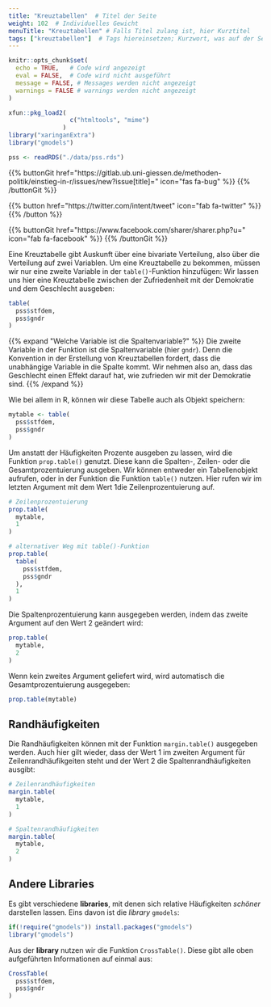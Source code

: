 ```yaml
---
title: "Kreuztabellen"  # Titel der Seite
weight: 102  # Individuelles Gewicht 
menuTitle: "Kreuztabellen" # Falls Titel zulang ist, hier Kurztitel
tags: ["kreuztabellen"]  # Tags hiereinsetzen; Kurzwort, was auf der Seite passsiert
---
```

```r
knitr::opts_chunk$set(
  echo = TRUE,   # Code wird angezeigt
  eval = FALSE,  # Code wird nicht ausgeführt
  message = FALSE, # Messages werden nicht angezeigt
  warnings = FALSE # warnings werden nicht angezeigt
)

xfun::pkg_load2(
                 c("htmltools", "mime")
               )
library("xaringanExtra")
library("gmodels")

pss <- readRDS("./data/pss.rds")
```

{{% buttonGit href=\"https\:\/\/gitlab.ub.uni-giessen.de\/methoden-politik\/einstieg-in-r\/issues\/new?issue[title]=\" icon=\"fas fa-bug\" %}} {{% /buttonGit %}} 

{{% button href=\"https\:\/\/twitter.com\/intent\/tweet\" icon=\"fab fa-twitter\" %}} {{% /button %}}

{{% buttonGit href=\"https\:\/\/www.facebook.com\/sharer\/sharer.php?u=\" icon=\"fab fa-facebook\" %}} {{% /buttonGit %}}

Eine Kreuztabelle gibt Auskunft über eine bivariate Verteilung, also über die Verteilung auf zwei Variablen. Um eine Kreuztabelle zu bekommen, müssen wir nur eine zweite Variable in der `table()`-Funktion hinzufügen: Wir lassen uns hier eine Kreuztabelle zwischen der Zufriedenheit mit der Demokratie und dem Geschlecht ausgeben:

```r
table(
  pss$stfdem, 
  pss$gndr
)
```

{{% expand \"Welche Variable ist die Spaltenvariable?\" %}}
Die zweite Variable in der Funktion ist die Spaltenvariable (hier `gndr`). Denn die Konvention in der Erstellung von Kreuztabellen fordert, dass die unabhängige Variable in die Spalte kommt. Wir nehmen also an, dass das Geschlecht einen Effekt darauf hat, wie zufrieden wir mit der Demokratie sind. 
{{% /expand %}}

Wie bei allem in R, können wir diese Tabelle auch als Objekt speichern:
```r
mytable <- table(
  pss$stfdem, 
  pss$gndr
)
```

Um anstatt der Häufigkeiten Prozente ausgeben zu lassen, wird die Funktion `prop.table()` genutzt. Diese kann die Spalten-, Zeilen- oder die Gesamtprozentuierung ausgeben. Wir können entweder ein Tabellenobjekt aufrufen, oder in der Funktion die Funktion `table()` nutzen. Hier rufen wir im letzten Argument mit dem Wert $1$die Zeilenprozentuierung auf.
```r
# Zeilenprozentuierung
prop.table(
  mytable, 
  1
) 
```
```r
# alternativer Weg mit table()-Funktion
prop.table(
  table(
    pss$stfdem, 
    pss$gndr
  ), 
  1
)
```

Die Spaltenprozentuierung kann ausgegeben werden, indem das zweite Argument auf den Wert $2$ geändert wird:
```r
prop.table(
  mytable,
  2
)
```

Wenn kein zweites Argument geliefert wird, wird automatisch die Gesamtprozentuierung ausgegeben:
```r
prop.table(mytable)
```

## Randhäufigkeiten
Die Randhäufigkeiten können mit der Funktion `margin.table()` ausgegeben werden. Auch hier gilt wieder, dass der Wert $1$ im zweiten Argument für Zeilenrandhäufikgeiten steht und der Wert $2$ die Spaltenrandhäufigkeiten ausgibt: 
```r
# Zeilenrandhäufigkeiten
margin.table(
  mytable, 
  1
)

# Spaltenrandhäufigkeiten
margin.table(
  mytable, 
  2
)
```

## Andere Libraries
Es gibt verschiedene **libraries**, mit denen sich relative Häufigkeiten *schöner* darstellen lassen. Eins davon ist die *library* `gmodels`:
```r
if(!require("gmodels")) install.packages("gmodels")
library("gmodels")
```

Aus der **library** nutzen wir die Funktion `CrossTable()`. Diese gibt alle oben aufgeführten Informationen auf einmal aus:
```r
CrossTable(
  pss$stfdem, 
  pss$gndr
)
```
